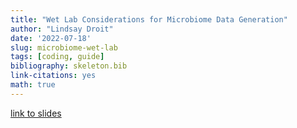 ```yaml
---
title: "Wet Lab Considerations for Microbiome Data Generation"
author: "Lindsay Droit"
date: '2022-07-18'
slug: microbiome-wet-lab
tags: [coding, guide]
bibliography: skeleton.bib
link-citations: yes
math: true
---
```



[link to slides](https://slides.com/josephelsherbini/deck-83b011?token=IK5dG7dZ)